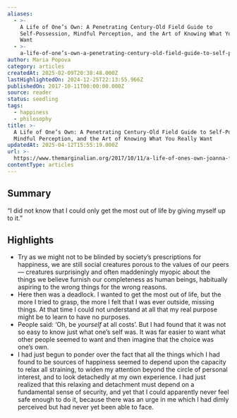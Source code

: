 ```yaml
---
aliases:
  - >-
    A Life of One’s Own: A Penetrating Century-Old Field Guide to
    Self-Possession, Mindful Perception, and the Art of Knowing What You Really
    Want
  - >-
    a-life-of-one’s-own-a-penetrating-century-old-field-guide-to-self-possession-mindful-perception-and-the-art-of-knowing-what-you-really-want
author: Maria Popova
category: articles
createdAt: 2025-02-09T20:38:48.000Z
lastHighlightedOn: 2024-12-25T22:13:55.966Z
publishedOn: 2017-10-11T00:00:00.000Z
source: reader
status: seedling
tags:
  - happiness
  - philosophy
title: >-
  A Life of One’s Own: A Penetrating Century-Old Field Guide to Self-Possession,
  Mindful Perception, and the Art of Knowing What You Really Want
updatedAt: 2025-04-12T15:55:19.000Z
url: >-
  https://www.themarginalian.org/2017/10/11/a-life-of-ones-own-joanna-field-marion-milner/
contentType: articles
---
```

## Summary

“I did not know that I could only get the most out of life by giving myself up to it.”

## Highlights

- Try as we might not to be blinded by society’s prescriptions for happiness, we are still social creatures porous to the values of our peers — creatures surprisingly and often maddeningly myopic about the things we believe furnish our completeness as human beings, habitually aspiring to the wrong things for the wrong reasons.
- Here then was a deadlock. I wanted to get the most out of life, but the more I tried to grasp, the more I felt that I was ever outside, missing things. At that time I could not understand at all that my real purpose might be to learn to have no purposes.
- People said: ‘Oh, be _yourself_ at all costs’. But I had found that it was not so easy to know just what one’s self was. It was far easier to want what other people seemed to want and then imagine that the choice was one’s own.
- I had just begun to ponder over the fact that all the things which I had found to be sources of happiness seemed to depend upon the capacity to relax all straining, to widen my attention beyond the circle of personal interest, and to look detachedly at my own experience. I had just realized that this relaxing and detachment must depend on a fundamental sense of security, and yet that I could apparently never feel safe enough to do it, because there was an urge in me which I had dimly perceived but had never yet been able to face.
